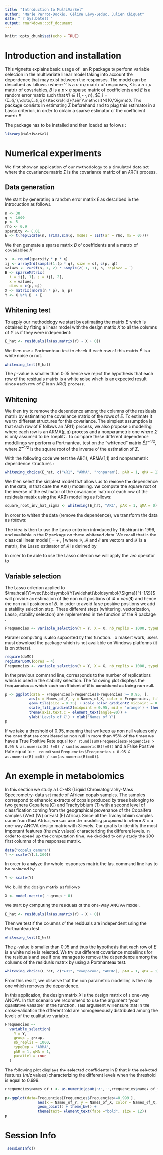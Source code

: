 ```yaml
---
title: "Introduction to MultiVarSel"
author: "Marie Perrot-Dockès, Céline Lévy-Leduc, Julien Chiquet"
date: "`r Sys.Date()`"
output: rmarkdown::pdf_document
---
```


```r
knitr::opts_chunk$set(echo = TRUE)
```

# Introduction and installation

This vignette explains basic usage of \textbf{MultiVarSel}, an R package to perform variable selection in the multivariate linear model
taking into account the dependence that may exist between the responses. The model can be described as follows : 
\begin{equation}\label{eq:model}
  Y=XB+E,
\end{equation}
where $Y$ is a $n\times q$ matrix of responses, $X$ is a $n \times p$ matrix of covariables, $B$ is a $p\times q$ sparse matrix of coefficients and $E$ is a random error matrix such that $\forall i \in \{1,\cdots,n\}$, $E_i = (E_{i,1},\dots,E_{i,q})\stackrel{iid}{\sim}\mathcal{N}(0,\Sigma)$. 
The package consists in estimating $\Sigma$ beforehand  and to plug this estimator in a Lasso criterion, in order to obtain a sparse estimator of the coefficient matrix $B$.

The package has to be installed and then loaded as follows : 

```r
library(MultiVarSel)
```


# Numerical experiments

We first show an application of our methodology to a simulated data set where the covariance matrix $\Sigma$ is the covariance matrix of an AR(1) process.

## Data generation

We start by generating a random error matrix $E$ as described in the introduction as follows.

```r
n <- 30
q <- 1000
p <- 5
rho <- 0.9
sparsity <- 0.01
E <- t(replicate(n, arima.sim(q, model = list(ar = rho, ma = 0))))

```

We then generate a sparse matrix $B$ of coefficients and a matrix of covariables $X$.
  
```r
s  <- round(sparsity * p * q) 
ij <- arrayInd(sample(1:(p * q), size = s), c(p, q))
values <- runif(s, 1, 2) * sample(c(-1, 1), s, replace = T)
B <- sparseMatrix(
  i = ij[, 1], j = ij[, 2],
  x = values,
  dims = c(p, q))
X <- matrix(rnorm(n * p), n, p)
Y <- X %*% B  + E
```

## Whitening test

To apply our methodology we start by estimating the matrix $E$ which is obtained by fitting a linear model with the design matrix $X$ to all the columns of $Y$ as if they were independent: 

```r
E_hat <- residuals(lm(as.matrix(Y) ~ X + 0))
```

We then use a Portmanteau test to check if each row of this matrix  $\widehat{E}$ is a white noise or not. 

```r
whitening_test(E_hat)
```
The $p$-value is smaller than 0.05 hence we reject the hypothesis that each row of the residuals matrix is a white noise which is an expected result since each row of $E$ is an AR(1) process.

## Whitening

We then try to remove the dependence among the columns of the residuals matrix by estimating the covariance matrix of the rows of $E$. To estimate it we try different structures for this covariance. The simplest assumption is that each row of $E$ follows an AR(1) process, we also propose a modelling where each row is an ARMA(p,q) process and a nonparametric one where $\Sigma$ is only assumed to be Toeplitz. 
To compare these different dependence modellings we perform a Portmanteau test on the "whitened" matrix  $\widehat{E}\widehat{\Sigma}^{-1/2}$, where  $\widehat{\Sigma}^{-1/2}$ is the square root of the inverse of the estimation of $\Sigma$.


With the following code we test the AR(1), ARMA(1,1) and nonparametric dependence structures :

```r
whitening_choice(E_hat, c("AR1", "ARMA", "nonparam"), pAR = 1, qMA = 1)
```

We then select the simplest model that allows us to remove the dependence in the data, in that case the AR(1) modelling.
We compute the square root of the inverse of the estimator of the covariance matrix of each
row of the residuals matrix using the AR(1) modelling as follows:

```r
square_root_inv_hat_Sigma <- whitening(E_hat, "AR1", pAR = 1, qMA = 0)
```

In order to whiten the data (remove the dependence), we transform the data as follows:
\begin{equation}\label{eq:model_whitened}
\boldsymbol{Y}\widehat{\boldsymbol{\Sigma}}_q^{-1/2}  
    =\boldsymbol{X}\boldsymbol{B}\widehat{\boldsymbol{\Sigma}}_q^{-1/2} + \boldsymbol{E}\widehat{\boldsymbol{\Sigma}}_q^{-1/2}.
\end{equation}

The idea is then to use the Lasso criterion introduced by Tibshirani in 1996, and available in the R package \texttt{glmnet} on these whitened data.
We recall that in the classical linear model
\[
  \mathcal{Y}= \mathcal{X} \mathcal{B} + \mathcal{E},
\] 
where $\mathcal{Y}$, $\mathcal{B}$ and $\mathcal{E}$ are vectors and $\mathcal{X}$ is a matrix, the Lasso estimator of $\mathcal{B}$ is defined by
\begin{equation*}
  \widehat{\mathcal{B}}(\lambda)=\textrm{Argmin}_\mathcal{B}\left\{\|\mathcal{Y}-\mathcal{X}\mathcal{B}\|_2^2+\lambda\|\mathcal{B}\|_1\right\}.
\end{equation*}

In order to be able to use the Lasso criterion we will apply the $vec$ operator to \eqref{eq:model_whitened}
\begin{equation*}
\begin{aligned}
      {\mathcal{Y}}&=
                     vec(\boldsymbol{Y}\widehat{\boldsymbol{\Sigma}}^{-1/2})  
 = vec(\boldsymbol{X}\boldsymbol{B}\widehat{\boldsymbol{\Sigma}}^{-1/2})
                     +vec(\boldsymbol{E}\widehat{\boldsymbol{\Sigma}}^{-1/2})\\
                   &={((\widehat{\boldsymbol{\Sigma}}^{-1/2})'\otimes \boldsymbol{X})}{vec(\boldsymbol{B})}
                     +{vec(\boldsymbol{E}\widehat{\boldsymbol{\Sigma}}^{-1/2})}\\
                   &={\mathcal{X}}{\mathcal{B}}+{\mathcal{E}}.
\end{aligned}    
\end{equation*}

## Variable selection

The Lasso criterion applied to $\mathcal{Y}=vec(\boldsymbol{Y}\widehat{\boldsymbol{\Sigma}}^{-1/2})$ will provide an estimation of the non null positions of $\mathcal{B}=vec(\boldsymbol{B})$ and hence the non null positions  of $B$. In order to avoid false positive positions we add a stability selection step.  These different steps (whitening, vectorization, Lasso, stability selection) are implemented in the function \texttt{variable\_selection} of the R package \texttt{MultiVarSel}.

```r
Frequencies <- variable_selection(Y = Y, X = X, nb_replis = 1000, typeDep =  "AR1", parallel = FALSE)
```

Parallel computing is also supported by this function. To make it work, users must 
download the package \textsf{doMC} which is not available on Windows platforms (it is on others).

```r
require(doMC)
registerDoMC(cores = 4)
Frequencies <- variable_selection(Y = Y, X = X, nb_replis = 1000, typeDep =  "AR1", parallel = TRUE)
```

In the previous command line, \texttt{nb\_replis} corresponds to the number of replications which is used in the stability selection. The following plot displays the frequencies at which each coefficient of $B$ is considered as being non null. 

```r
p <- ggplot(data = Frequencies[Frequencies$Frequencies >= 0.95, ],
           aes(x = Names_of_Y, y = Names_of_X, color = Frequencies, fill = Frequencies)) +
           geom_tile(size = 0.75) + scale_color_gradient2(midpoint = 0.95, mid = 'orange')  + 
           scale_fill_gradient2(midpoint = 0.95, mid = 'orange') + theme_bw() + 
           theme(axis.text.x = element_text(angle=90)) +
           ylab('Levels of X') + xlab('Names of Y')
p
```

If we take a threshold of 0.95, meaning that we keep as non null values only the ones that are considered as non null in more than 95% of the times we have a True Positive Rate equal to `r round(sum(Frequencies$Frequencies > 0.95 & as.numeric(B) !=0) / sum(as.numeric(B)!=0))` and a False Positive Rate equal to `r  round(sum(Frequencies$Frequencies > 0.95 & as.numeric(B) ==0) / sum(as.numeric(B)==0))`.

# An exemple in metabolomics 

In this section we study a LC-MS (Liquid
Chromatography-Mass Spectrometry) data set made of African copals
samples. The samples correspond to ethanolic extracts of copals produced
by trees belonging to two genera Copaifera (C) and Trachylobium (T) with
a second level of classification coming from the geographical provenance
of the Copaifera samples (West (W) or East (E) Africa). Since all the
Trachylobium samples come from East Africa, we can use the modeling
proposed in \eqref{eq:model} where $X$ is a one-way ANOVA design matrix with 3 levels.
Our goal is to identify the most important features (the $m/z$ values) characterizing the different
levels. In order to speed up the computation time, we decided to only study the 200 first columns of the responses matrix.

```r
data("copals_camera")
Y <- scale(Y[,1:200]) 
```

In order to analyze the whole responses matrix the last command line has to be replaced by

```r
Y <- scale(Y) 
```



We build the design matrix as follows

```r
X <- model.matrix( ~ group + 0)
```

We start by computing the residuals of the one-way ANOVA model.

```r
E_hat <- residuals(lm(as.matrix(Y) ~ X + 0))
```

Then we test if the columns of the residuals are independent using the Portmanteau test.

```r
whitening_test(E_hat)
```

The $p$-value is smaller than 0.05 and thus the hypothesis that each row of $E$ is a white noise is rejected. 
We try our different covariance modellings for the residuals and see if one manages to remove the dependence among the columns 
of the residuals matrix by using a Portmanteau test. 

```r
whitening_choice(E_hat, c("AR1", "nonparam", "ARMA"), pAR = 1, qMA = 1)
```

From this result, we observe that the non parametric modelling is the only one which removes the dependence.

In this application, the design matrix $X$ is the design matrix of a one-way ANOVA.
In that scenario we recommend to use the argument \texttt{group =} "your qualitative variable" in the \texttt{variable\_selection} function. This argument will ensure that in the cross-validation the different fold are homogeneously distributed among the levels of the qualitative variable.

```r
Frequencies <- 
  variable_selection(
    Y = Y, 
    group = group, 
    nb_replis = 1000, 
    typeDep = 'ARMA', 
    pAR = 1, qMA = 1,
    parallel = TRUE
  )
```

The following plot displays the selected coefficients in $B$ that is the selected features ($m/z$ values) characterizing the different levels when the threshold is equal to 0.999.

```r
Frequencies$Names_of_Y <- as.numeric(gsub('X','',Frequencies$Names_of_Y))

p<-ggplot(data=Frequencies[Frequencies$Frequencies>=0.999,],
               aes(x = Names_of_Y, y = Names_of_X, color = Names_of_X, fill = Names_of_X)) + 
               geom_point() + theme_bw() + 
               theme(text= element_text(face ="bold", size = 12))
p
```

# Session Info

```r
 sessionInfo()
```
